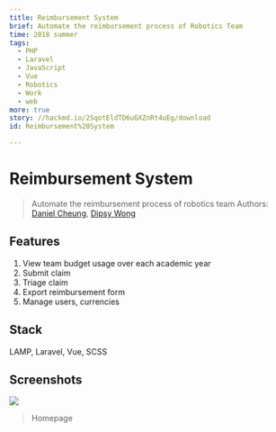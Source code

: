 ```yaml
---
title: Reimbursement System
brief: Automate the reimbursement process of Robotics Team
time: 2018 summer
tags:
  - PHP
  - Laravel
  - JavaScript
  - Vue
  - Robotics
  - Work
  - web
more: true
story: //hackmd.io/2SqotEldTD6uGXZnRt4uEg/download
id: Reimbursement%20System

---
```




# Reimbursement System

> Automate the reimbursement process of robotics team
> Authors: [Daniel Cheung](//github.com/danvim), [Dipsy Wong](//github.com/dipsywong98)
> 

## Features

1. View team budget usage over each academic year
2. Submit claim
3. Triage claim
4. Export reimbursement form
5. Manage users, currencies

## Stack
LAMP, Laravel, Vue, SCSS

## Screenshots

![](https://i.imgur.com/y0dQa9o.png)
> Homepage
> 


    